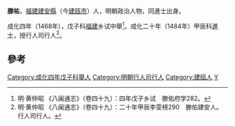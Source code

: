 '''滕祐'''，[[福建|福建]][[建安縣|建安縣]]（今[[建瓯市|建瓯市]]）人，明朝政治人物，同進士出身。

成化四年（1468年），戊子科[[福建|福建]]乡试中舉<ref>明·黄仲昭 《八闽通志》（卷四十九）：四年戊子乡试　滕佑府学282。</ref>。成化二十年（1484年）甲辰科[[進士|進士]]，授行人司行人<ref>明·黄仲昭 《八闽通志》（卷四十九）：二十年甲辰李雯榜290　滕佑建安人。行人司行人。</ref>。

==參考==
{{Reflist}}
{{明朝人物小作品}}
{{成化二十年甲辰科殿試金榜}}
{{DEFAULTSORT:Teng滕}}
[[Category:成化四年戊子科舉人|Category:成化四年戊子科舉人]]
[[Category:明朝行人司行人|Category:明朝行人司行人]]
[[Category:建瓯人|Category:建瓯人]]
[[Category:滕姓|Y]]